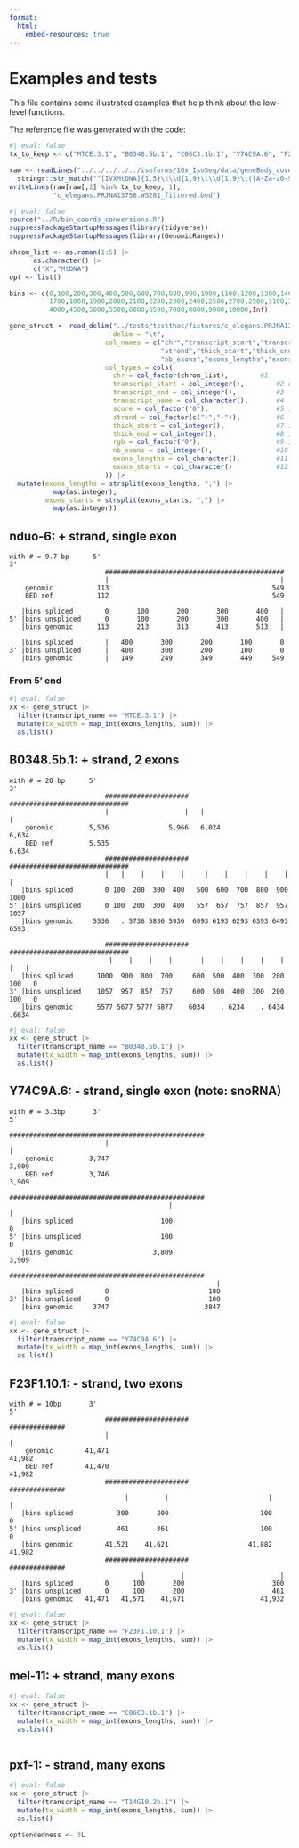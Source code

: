 ```yaml
---
format:
  html:
    embed-resources: true
---
```



# Examples and tests


This file contains some illustrated examples that help think about the low-level functions.

The reference file was generated with the code:
```r
#| eval: false
tx_to_keep <- c("MTCE.3.1", "B0348.5b.1", "C06C3.1b.1", "Y74C9A.6", "F23F1.10.1", "T14G10.2b.1", "Y66H1A.8a.1")

raw <- readLines("../../../../../isoforms/10x_IsoSeq/data/geneBody_coverage/c_elegans.PRJNA13758.WS281.canonical_geneset.genePred.bed") |>
  stringr::str_match("^[IVXMtDNA]{1,5}\t\\d{1,9}\t\\d{1,9}\t([A-Za-z0-9\\.]+)\t.*")
writeLines(raw[raw[,2] %in% tx_to_keep, 1],
           "c_elegans.PRJNA13758.WS281_filtered.bed")

```



```r
#| eval: false
source("../R/bin_coords_conversions.R")
suppressPackageStartupMessages(library(tidyverse))
suppressPackageStartupMessages(library(GenomicRanges))

chrom_list <- as.roman(1:5) |>
      as.character() |>
      c("X","MtDNA")
opt <- list()

bins <- c(0,100,200,300,400,500,600,700,800,900,1000,1100,1200,1300,1400,1500,1600,
          1700,1800,1900,2000,2100,2200,2300,2400,2500,2700,2900,3100,3400,3700,
          4000,4500,5000,5500,6000,6500,7000,8000,9000,10000,Inf)

gene_struct <- read_delim("../tests/testthat/fixtures/c_elegans.PRJNA13758.WS281_filtered.bed",
                          delim = "\t",
                        col_names = c("chr","transcript_start","transcript_end","transcript_name","score",
                                      "strand","thick_start","thick_end","rgb",
                                      "nb_exons","exons_lengths","exons_starts"),
                        col_types = cols(
                          chr = col_factor(chrom_list),        #1
                          transcript_start = col_integer(),        #2 on the + strand (even if tx on -)
                          transcript_end = col_integer(),          #3
                          transcript_name = col_character(),       #4
                          score = col_factor("0"),                 #5 ignore
                          strand = col_factor(c("+","-")),         #6
                          thick_start = col_integer(),             #7 ignore
                          thick_end = col_integer(),               #8 ignore
                          rgb = col_factor("0"),                   #9 ignore
                          nb_exons = col_integer(),                #10
                          exons_lengths = col_character(),         #11
                          exons_starts = col_character()           #12 on the + strand (even if tx on -)
                        )) |>
  mutate(exons_lengths = strsplit(exons_lengths, ",") |>
           map(as.integer),
         exons_starts = strsplit(exons_starts, ",") |>
           map(as.integer))
```

## nduo-6: + strand, single exon


```
with # = 9.7 bp      5'                                               3'
                        #############################################
                        |                                           |
    genomic           113                                         549
    BED ref           112                                         549
  
   |bins spliced        0       100       200       300       400   |
5' |bins unspliced      0       100       200       300       400   |
   |bins genomic      113       213       313       413       513   |
  
   |bins spliced        |   400       300       200       100       0
3' |bins unspliced      |   400       300       200       100       0
   |bins genomic        |   149       249       349       449     549
```

### From 5' end


```r
#| eval: false
xx <- gene_struct |>
  filter(transcript_name == "MTCE.3.1") |>
  mutate(tx_width = map_int(exons_lengths, sum)) |>
  as.list()

```





## B0348.5b.1: + strand, 2 exons

```
with # = 20 bp      5'                                                          3'
                        #####################   ##############################
                        |                   |   |                            |
    genomic         5,536               5,966   6,024                    6,634
    BED ref         5,535                                                6,634
                        #####################   ##############################
                        |   |    |    |    |     |    |    |    |    |    |  
   |bins spliced        0 100  200  300  400   500  600  700  800  900 1000
5' |bins unspliced      0 100  200  300  400   557  657  757  857  957 1057
   |bins genomic     5536   . 5736 5836 5936  6093 6193 6293 6393 6493 6593
   
                        #####################   ##############################
                         |    |    |    |       |    |    |    |    |    |   |
   |bins spliced      1000  900  800  700     600  500  400  300  200  100   0
3' |bins unspliced    1057  957  857  757     600  500  400  300  200  100   0
   |bins genomic      5577 5677 5777 5877    6034    . 6234    . 6434    .6634
```




```r
#| eval: false
xx <- gene_struct |>
  filter(transcript_name == "B0348.5b.1") |>
  mutate(tx_width = map_int(exons_lengths, sum)) |>
  as.list()

```





## Y74C9A.6: - strand, single exon (note: snoRNA)


```
with # = 3.3bp       3'                                                    5'
                        #################################################
                        |                                               |
    genomic         3,747                                           3,909
    BED ref         3,746                                           3,909
                        #################################################
                                        |                               |
   |bins spliced                      100                               0
5' |bins unspliced                    100                               0
   |bins genomic                    3,809                           3,909
                        #################################################
                                                    |
   |bins spliced        0                         100
3' |bins unspliced      0                         100
   |bins genomic     3747                        3847
```



```r
#| eval: false
xx <- gene_struct |>
  filter(transcript_name == "Y74C9A.6") |>
  mutate(tx_width = map_int(exons_lengths, sum)) |>
  as.list()

```



## F23F1.10.1: - strand, two exons


```
with # = 10bp       3'                                                      5'
                        #####################                ##############
                        |                                                 |
    genomic        41,471                                            41,982
    BED ref        41,470                                            41,982
                        #####################                ##############
                             |         |                         |       |
   |bins spliced           300       200                       100       0
5' |bins unspliced         461       361                       100       0
   |bins genomic        41,521    41,621                    41,882  41,982
                        #####################                ##############
                                 |         |                        |     
   |bins spliced        0      100       200                      300
3' |bins unspliced      0      100       200                      461
   |bins genomic   41,471   41,571    41,671                   41,932
```



```r
#| eval: false
xx <- gene_struct |>
  filter(transcript_name == "F23F1.10.1") |>
  mutate(tx_width = map_int(exons_lengths, sum)) |>
  as.list()


```




## mel-11: + strand, many exons


```r
#| eval: false
xx <- gene_struct |>
  filter(transcript_name == "C06C3.1b.1") |>
  mutate(tx_width = map_int(exons_lengths, sum)) |>
  as.list()



```




## pxf-1: - strand, many exons




```r
#| eval: false
xx <- gene_struct |>
  filter(transcript_name == "T14G10.2b.1") |>
  mutate(tx_width = map_int(exons_lengths, sum)) |>
  as.list()

opt$endedness <- 3L


```












